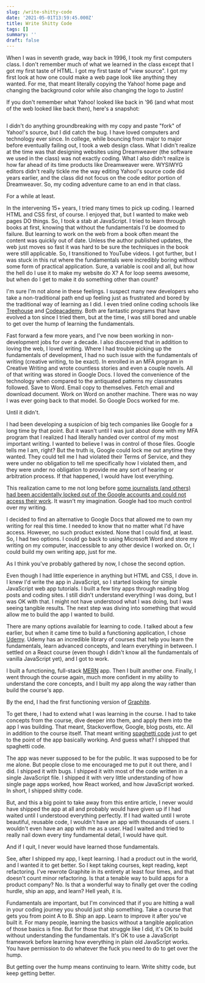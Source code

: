 ```yaml
---
slug: /write-shitty-code
date: '2021-05-01T13:59:45.000Z'
title: Write Shitty Code
tags: []
summary: ''
draft: false
---
```

  When I was in seventh grade, way back in 1996, I took my first computers class. I don't remember much of what we learned in the class except that I got my first taste of HTML. I got my first taste of "view source". I got my first look at how one could make a web page look like anything they wanted. For me, that meant literally copying the Yahoo! home page and changing the background color while also changing the logo to Justin!

If you don't remember what Yahoo! looked like back in '96 (and what most of the web looked like back then), here's a snapshot:

<figure class="kg-card kg-image-card"><img src="https://res.cloudinary.com/practicaldev/image/fetch/s--mQW6Pw5w--/c_limit%2Cf_auto%2Cfl_progressive%2Cq_auto%2Cw_880/https://thepracticaldev.s3.amazonaws.com/i/46dv24hcvjr4nyzyko4g.png" class="kg-image" alt="" loading="lazy"></figure>

I didn't do anything groundbreaking with my copy and paste "fork" of Yahoo!'s source, but I did catch the bug. I have loved computers and technology ever since. In college, while bouncing from major to major before eventually failing out, I took a web design class. What I didn't realize at the time was that designing websites using Dreamweaver (the software we used in the class) was not exactly coding. What I also didn't realize is how far ahead of its time products like Dreamweaver were. WYSIWYG editors didn't really tickle me the way editing Yahoo!'s source code did years earlier, and the class did not focus on the code editor portion of Dreamweaver. So, my coding adventure came to an end in that class.

For a while at least.

In the intervening 15+ years, I tried many times to pick up coding. I learned HTML and CSS first, of course. I enjoyed that, but I wanted to make web pages DO things. So, I took a stab at JavaScript. I tried to learn through books at first, knowing that without the fundamentals I'd be doomed to failure. But learning to work on the web from a book often meant the content was quickly out of date. Unless the author published updates, the web just moves so fast it was hard to be sure the techniques in the book were still applicable. So, I transitioned to YouTube videos. I got further, but I was stuck in this rut where the fundamentals were incredibly boring without some form of practical application. Sure, a variable is cool and all, but how the hell do I use it to make my website do X? A for loop seems awesome, but when do I get to make it do something other than count?

I'm sure I'm not alone in these feelings. I suspect many new developers who take a non-traditional path end up feeling just as frustrated and bored by the traditional way of learning as I did. I even tried online coding schools like [Treehouse](<https://teamtreehouse.com/>) and [Codeacademy](<https://www.codecademy.com/>). Both are fantastic programs that have evolved a ton since I tried them, but at the time, I was still bored and unable to get over the hump of learning the fundamentals.

Fast forward a few more years, and I've now been working in non-development jobs for over a decade. I also discovered that in addition to loving the web, I loved writing. Where I had trouble picking up the fundamentals of development, I had no such issue with the fundamentals of writing (creative writing, to be exact). In enrolled in an MFA program in Creative Writing and wrote countless stories and even a couple novels. All of that writing was stored in Google Docs. I loved the convenience of the technology when compared to the antiquated patterns my classmates followed. Save to Word. Email copy to themselves. Fetch email and download document. Work on Word on another machine. There was no way I was ever going back to that model. So Google Docs worked for me.

Until it didn't.

I had been developing a suspicion of big tech companies like Google for a long time by that point. But it wasn't until I was just about done with my MFA program that I realized I had literally handed over control of my most important writing. I wanted to believe I was in control of those files. Google tells me I am, right? But the truth is, Google could lock me out anytime they wanted. They could tell me I had violated their Terms of Service, and they were under no obligation to tell me specifically how I violated them, and they were under no obligation to provide me any sort of hearing or arbitration process. If that happened, I would have lost everything.

This realization came to me not long before [some journalists (and others) had been accidentally locked out of the Google accounts and could not access their work](<https://www.valuewalk.com/2017/10/locked-out-of-google-docs/>). It wasn't my imagination. Google had too much control over my writing.

I decided to find an alternative to Google Docs that allowed me to own my writing for real this time. I needed to know that no matter what I'd have access. However, no such product existed. None that I could find, at least. So, I had two options. I could go back to using Microsoft Word and store my writing on my computer, inaccessible to any other device I worked on. Or, I could build my own writing app, just for me.

As I think you've probably gathered by now, I chose the second option.

Even though I had little experience in anything but HTML and CSS, I dove in. I knew I'd write the app in JavaScript, so I started looking for simple JavaScript web app tutorials. I built a few tiny apps through reading blog posts and coding sites. I still didn't understand everything I was doing, but I was OK with that. I might not have understood what I was doing, but I was seeing tangible results. The next step was diving into something that would allow me to build the app I wanted to build.

There are many options available for learning to code. I talked about a few earlier, but when it came time to build a functioning application, I chose [Udemy](<http://udemy.com/>). Udemy has an incredible library of courses that help you learn the fundamentals, learn advanced concepts, and learn everything in between. I settled on a React course (even though I didn't know all the fundamentals of vanilla JavaScript yet), and I got to work.

I built a functioning, full-stack [MERN](<https://codebriefly.com/difference-between-full-mean-and-mern-stack-development/>) app. Then I built another one. Finally, I went through the course again, much more confident in my ability to understand the core concepts, and I built my app along the way rather than build the course's app.

By the end, I had the first functioning version of [Graphite](<https://graphitedocs.com/>).

To get there, I had to extend what I was learning in the course. I had to take concepts from the course, dive deeper into them, and apply them into the app I was building. That meant, Stackoverflow, Google, blog posts, etc. All in addition to the course itself. That meant writing [spaghetti code](<https://www.urbandictionary.com/define.php?term=spaghetti%20code>) just to get to the point of the app basically working. And guess what? I shipped that spaghetti code.

The app was never supposed to be for the public. It was supposed to be for me alone. But people close to me encouraged me to put it out there, and I did. I shipped it with bugs. I shipped it with most of the code written in a single JavaScript file. I shipped it with very little understanding of how single page apps worked, how React worked, and how JavaScript worked. In short, I shipped shitty code.

But, and this a big point to take away from this entire article, I never would have shipped the app at all and probably would have given up if I had waited until I understood everything perfectly. If I had waited until I wrote beautiful, reusable code, I wouldn't have an app with thousands of users. I wouldn't even have an app with me as a user. Had I waited and tried to really nail down every tiny fundamental detail, I would have quit.

And if I quit, I never would have learned those fundamentals.

See, after I shipped my app, I kept learning. I had a product out in the world, and I wanted it to get better. So I kept taking courses, kept reading, kept refactoring. I've rewrote Graphite in its entirety at least four times, and that doesn't count minor refactoring. Is that a tenable way to build apps for a product company? No. Is that a wonderful way to finally get over the coding hurdle, ship an app, and learn? Hell yeah, it is.

Fundamentals are important, but I'm convinced that if you are hitting a wall in your coding journey you should just ship something. Take a course that gets you from point A to B. Ship an app. Learn to improve it after you've built it. For many people, learning the basics without a tangible application of those basics is fine. But for those that struggle like I did, it's OK to build without understanding the fundamentals. It's OK to use a JavaScript framework before learning how everything in plain old JavaScript works. You have permission to do whatever the fuck you need to do to get over the hump.

But getting over the hump means continuing to learn. Write shitty code, but keep getting better.


  
